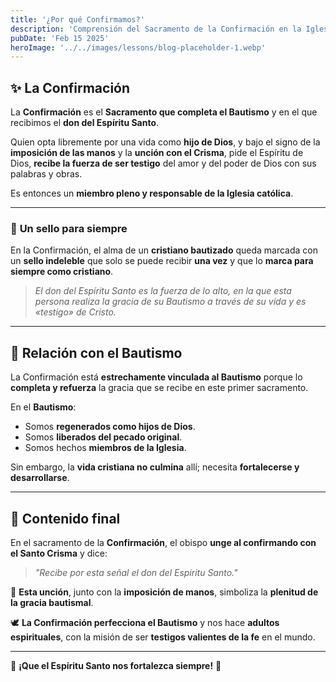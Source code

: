 ```yaml
---
title: '¿Por qué Confirmamos?'
description: 'Comprensión del Sacramento de la Confirmación en la Iglesia Católica'
pubDate: 'Feb 15 2025'
heroImage: '../../images/lessons/blog-placeholder-1.webp'
---
```



## ✨ La Confirmación

La **Confirmación** es el **Sacramento que completa el Bautismo** y en el que recibimos el **don del Espíritu Santo**.

Quien opta libremente por una vida como **hijo de Dios**, y bajo el signo de la **imposición de las manos** y la **unción con el Crisma**, pide el Espíritu de Dios, **recibe la fuerza de ser testigo** del amor y del poder de Dios con sus palabras y obras.

Es entonces un **miembro pleno y responsable de la Iglesia católica**.

<Question
    client:load
    lessonId={lessonData.lessonId}
    questionData={lessonData.questions[0]}
/>

---

### 📌 **Un sello para siempre**

En la Confirmación, el alma de un **cristiano bautizado** queda marcada con un **sello indeleble** que solo se puede recibir **una vez** y que lo **marca para siempre como cristiano**.

> *El don del Espíritu Santo es la fuerza de lo alto, en la que esta persona realiza la gracia de su Bautismo a través de su vida y es «testigo» de Cristo.*

<Question
    client:load
    lessonId={lessonData.lessonId}
    questionData={lessonData.questions[1]}
/>

---

## 🔗 Relación con el Bautismo

La Confirmación está **estrechamente vinculada al Bautismo** porque lo **completa y refuerza** la gracia que se recibe en este primer sacramento.

En el **Bautismo**:
- Somos **regenerados como hijos de Dios**.
- Somos **liberados del pecado original**.
- Somos hechos **miembros de la Iglesia**.

Sin embargo, la **vida cristiana no culmina** allí; necesita **fortalecerse y desarrollarse**.

<Question
    client:load
    lessonId={lessonData.lessonId}
    questionData={lessonData.questions[2]}
/>

---

## 🛐 **Contenido final**

En el sacramento de la **Confirmación**, el obispo **unge al confirmando con el Santo Crisma** y dice:

> *"Recibe por esta señal el don del Espíritu Santo."*

📖 **Esta unción**, junto con la **imposición de manos**, simboliza la **plenitud de la gracia bautismal**.

🕊️ **La Confirmación perfecciona el Bautismo** y nos hace **adultos espirituales**, con la misión de ser **testigos valientes de la fe** en el mundo.

---

<LessonForms
    client:load
    lessonId={lessonData.lessonId}
    formsUrl={lessonData.formsUrl}
    totalQuestions={lessonData.questions.length}
/>

🙏 **¡Que el Espíritu Santo nos fortalezca siempre!** 🙌

